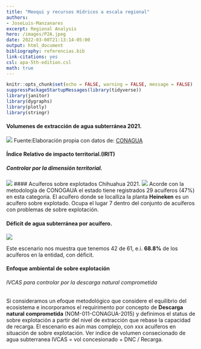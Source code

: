 ```yaml
---
title: "Meoqui y recursos Hídricos a escala regional"
authors:
- JoseLuis-Manzanares 
excerpt: Regional Analysis  
hero: /images/P2A.jpeg
date: 2022-03-08T21:13:14-05:00
output: html_document
bibliography: referencias.bib
link-citations: yes
csl: apa-5th-edition.csl
math: true
---
```



```r
knitr::opts_chunk$set(echo = FALSE, warning = FALSE, message = FALSE)
suppressPackageStartupMessages(library(tidyverse))
library(janitor)
library(dygraphs)
library(plotly)
library(stringr)
```


#### Volumenes de extracción de agua subterránea 2021.
![](/images/extract2021.jpg)
Fuente:Elaboración propia con datos de: [CONAGUA](http://sina.conagua.gob.mx/sina/tema.php?tema=acuiferos&ver=reporte&o=1&n=nacional)

#### Índice Relativo de impacto territorial.(IRIT)
##### Controlar por la dimensión territorial.

![](/images/irit2021.jpg)
#### Acuíferos sobre explotados Chihuahua 2021.
![](/images/sobrexxx.jpg)
Acorde con la metodología de CONOGAUA  el estado tiene registrados 29 acuíferos (47%) en esta categoria. El acuífero donde se localliza la planta **Heineken** es un acuífero sobre explotado. Ocupa el lugar 7 dentro del conjunto de acuíferos con problemas de sobre explotación.



#### Déficit de agua subterránea por acuífero.
![](/images/disp.jpg)

Este escenario nos muestra que tenemos 42  de 61, e.i. **68.8%** de los acuíferos en la entidad,  con déficit.


#### Enfoque ambiental de sobre explotación
###### IVCAS para controlar por la descarga natural comprometida

Si consideramos un efoque metodológico que considere el equilibrio del ecosistema e incorporamos el requirimento por concepto de **Descarga natural comprometida** (NOM-011-CONAGUA-2015) y definimos  el status de sobre explotación  a partir del nivel de extracción que rebase la capacidad de recarga. El escenario es aún mas complejo, con xxx acuiferos en situación de sobre explotación. Ver  indice de volumen consecionado de agua subterranea IVCAS = vol concesionado + DNC / Recarga.
